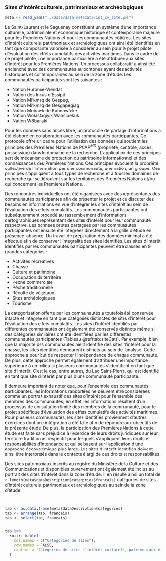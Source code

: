 ### Sites d’intérêt culturels, patrimoniaux et archéologiques

```r
meta <- read_yaml("../data/data-metadata/int_cv_site.yml")
```

Le Saint-Laurent et le Saguenay constituent un système d'une importance culturelle, patrimoniale et économique historique et contemporaine majeure pour les Premières Nations et pour les communautés côtières. Les sites d'intérêt culturels, patrimoniaux et archéologiques ont ainsi été identifiés en tant que composante valorisée à considérer au sein pour le projet pilote d'évaluation des effets cumulatifs des activités maritimes. Dans le cadre de ce projet pilote, une importance particulière a été attribuée aux sites d'intérêt pour les Premières Nations. Un processus collaboratif a ainsi été enclenché avec des communautés autochtones ayant des activités historiques et contemporaines au sein de la zone d'étude. Les communautés participantes sont les suivantes :

- Nation Huronne-Wendat
- Nation des Innus d’Essipit
- Nation Mi'kmaq de Gespeg,
- Nation Mi'kmaq de Gesgapegiag
- Nation Mohawk de Kahnawà:ke
- Nation Wolastoqiyik Wahsipekuk
- Nation W8banaki

Pour les données sans accès libre, un protocole de partage d'informations a été élaboré en collaboration avec les communautés participantes. Ce protocole offre un cadre pour l’utilisation des données qui soutient les principes des Premières Nations de PCAP$^{MD}$ (propriété, contrôle, accès, possession) dans le domaine de la recherche. L’application de ces principes sert de mécanisme de protection du patrimoine informationnel et des connaissances des Premières Nations. Ces principes évoquent la propriété collective de l’information par une communauté, une nation, un groupe. Ces principes s’appliquent à tous types de recherche et à tous les domaines de recherche qui se déroulent sur les territoires des Premières Nations et/ou qui concernent les Premières Nations.

Des rencontres individuelles ont été organisées avec des représentants des communautés participantes afin de présenter le projet et de discuter des besoins en informations en vue d'intégrer les sites d'intérêt au sein de l'évaluation des effets cumulatifs. Les communautés participantes ont subséquemment procédé au rassemblement d'informations cartographiques représentant des sites d'intérêt pour leur communauté respective. Les données brutes partagées par les communautés participantes ont ensuite été intégrées directement à la grille d'étude en présence-absence. Un travail de préparation des données minimal a été effectué afin de conserver l'intégralité des sites identifiés. Les sites d'intérêt identifiés par les communautés participantes peuvent être classés en 9 grandes catégories :

- Activités récréatives
- Chasse
- Culture et patrimoine
- Occupation du territoire
- Pêche commerciale
- Pêche traditionnelle
- Récolte de végétaux
- Sites archéologiques
- Tourisme

La catégorisation offerte par les communautés a toutefois été conservée intacte et intégrée en tant que catégories distinctes de sites d'intérêt pour l'évaluation des effets cumulatifs. Les sites d'intérêt identifiés par différentes communautés ont également été conservés distincts même si des catégories similaires ont été identifiées par les différentes communautés participantes (Tableau \@ref(tab:siteCat)). Par exemple, bien que la majorité des communautés aient identifié des sites d'intérêt pour la chasse, les sites identifiés demeurent distincts au sein de l'analyse. Cette approche a pour but de respecter l'indépendance de chaque communauté. De plus, cette approche permet également d'attribuer une importance supérieure à un milieu si plusieurs communautés s'identifient en tant que site d'intérêt. C'est le cas, entre autres, du Lac Saint-Pierre, qui est identifié en tant que site d'intérêt par plus d'une communauté participante.

Il demeure important de noter que, pour l'ensemble des communautés participantes, les informations rapportées ne peuvent être considérées comme un portrait exhaustif des sites d'intérêt pour l'ensemble des membres des communautés; en effet, les informations résultent d'un processus de consultation limité des membres de la communauté, pour le projet spécifique d'évaluation des effets cumulatifs des activités maritimes. Pour plusieurs communautés, les sites identifiés proviennent d'autres exercices dont une intégration a été faite afin de répondre aux objectifs de la présente étude. De plus, la participation des Premières Nations à cette étude est faite sans préjudice à l'exercice de leurs droits juridiques sur leur territoire traditionnel respectif pour lesquels s'appliquent leurs droits et responsabilités d'intendance et qui se basent sur l'application d'une approche écosystémique plus large. Les sites d'intérêt identifiés doivent ainsi être interprétés dans le contexte élargi de ces droits et responsabilités.

<!-- TODO: Discuter des limites temporelles ici, et du fait que les communautés ont clairement indiqué qu'il s'agit d'une limite de l'étude, et c'est aussi rapporté dans le document du GCNWA

Voir limites relevées par le GCNWA

Données caractérisent une activité, mais peuvent difficillement permettre de convenablement les contextualiser culturellement et écologiquement.

> Les données rapportées ici servent donc à documenter les modalités de l’UOT des W8banakiak ainsi que les conditions qui sous-tendent leur exercice. Elles ne peuvent pas prédire les lieux qui seront fréquentés dans le futur ou le type d’activité qui y sera pratiqué. GCNWA
-->

Des sites patrimoniaux inscrits au registre du Ministère de la Culture et des Communications et disponibles ouvertement ont également été inclus au portrait des sites d'intérêt dans la zone d'étude. Il en résulte ainsi un total de `r length(meta$dataDescription$categories$francais)` catégories de sites d'intérêt culturels, patrimoniaux et archéologiques au sein de la zone d'étude.


<br/>

```r
tab <- as.data.frame(meta$dataDescription$categories)
tab <- arrange(tab, francais)
tab <- select(tab, francais)


tab %>%
  knitr::kable(
    col.names = c("Catégories de sites"),
    row.names = FALSE,
    caption = "Catégories de sites d'intérêt culturels, patrimoniaux et archéologiques identifiés pour le Saint-Laurent et le Saguenay."
  )
```

<br/>



<!--
#### Kahnawake

TODO: Vérifier la catégorie traffic identifiée par la communauté. Est-ce qu'on devrait l'ajouter aux stresseurs de navigation?
TODO: Même chose avec la seigneurie
-->
